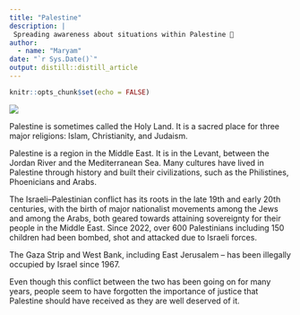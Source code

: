 ```yaml
---
title: "Palestine"
description: |
 Spreading awareness about situations within Palestine 🤲
author:
  - name: "Maryam" 
date: "`r Sys.Date()`"
output: distill::distill_article
---
```


```r
knitr::opts_chunk$set(echo = FALSE)
```

![](images/palestine-2.jpg)


Palestine is sometimes called the Holy Land. It is a sacred place for three major religions: Islam, Christianity, and Judaism. 


Palestine is a region in the Middle East. It is in the Levant, between the Jordan River and the Mediterranean Sea. Many cultures have lived in Palestine through history and built their civilizations, such as the Philistines, Phoenicians and Arabs.

The Israeli–Palestinian conflict has its roots in the late 19th and early 20th centuries, with the birth of major nationalist movements among the Jews and among the Arabs, both geared towards attaining sovereignty for their people in the Middle East.
Since 2022, over 600 Palestinians including 150 children had been bombed, shot and attacked due to Israeli forces.

The Gaza Strip and West Bank, including East Jerusalem – has been illegally occupied by Israel since 1967.

Even though this conflict between the two has been going on for many years, people seem to have forgotten the importance of justice that Palestine should have received as they are well deserved of it.  






